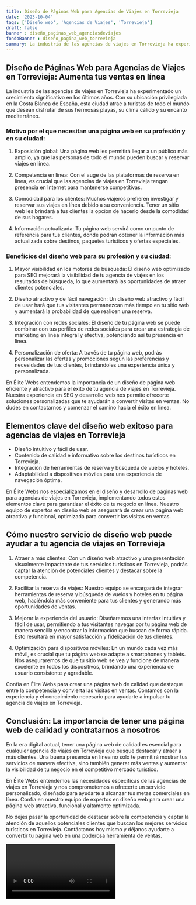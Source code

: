 ```yaml
---
title: Diseño de Páginas Web para Agencias de Viajes en Torrevieja
date: '2023-10-04'
tags: ['Diseño web', 'Agencias de Viajes', 'Torrevieja']
draft: false
banner : diseño_paginas_web_agenciasdeviajes
fondoBanner : diseño_pagina_web_torrevieja
summary: La industria de las agencias de viajes en Torrevieja ha experimentado un crecimiento significativo en los últimos años. Con su ubicación privilegiada en la Costa Blanca de España, esta ciudad atrae a turistas de todo el mundo que desean disfrutar de sus hermosas playas, su clima cálido y su encanto mediterráneo.
---
```


## Diseño de Páginas Web para Agencias de Viajes en Torrevieja: Aumenta tus ventas en línea

La industria de las agencias de viajes en Torrevieja ha experimentado un crecimiento significativo en los últimos años. Con su ubicación privilegiada en la Costa Blanca de España, esta ciudad atrae a turistas de todo el mundo que desean disfrutar de sus hermosas playas, su clima cálido y su encanto mediterráneo.

### Motivo por el que necesitan una página web en su profesión y en su ciudad:

1. Exposición global: Una página web les permitirá llegar a un público más amplio, ya que las personas de todo el mundo pueden buscar y reservar viajes en línea.

2. Competencia en línea: Con el auge de las plataformas de reserva en línea, es crucial que las agencias de viajes en Torrevieja tengan presencia en Internet para mantenerse competitivas.

3. Comodidad para los clientes: Muchos viajeros prefieren investigar y reservar sus viajes en línea debido a su conveniencia. Tener un sitio web les brindará a tus clientes la opción de hacerlo desde la comodidad de sus hogares.

4. Información actualizada: Tu página web servirá como un punto de referencia para tus clientes, donde podrán obtener la información más actualizada sobre destinos, paquetes turísticos y ofertas especiales.

### Beneficios del diseño web para su profesión y su ciudad:

1. Mayor visibilidad en los motores de búsqueda: El diseño web optimizado para SEO mejorará la visibilidad de tu agencia de viajes en los resultados de búsqueda, lo que aumentará las oportunidades de atraer clientes potenciales.

2. Diseño atractivo y de fácil navegación: Un diseño web atractivo y fácil de usar hará que tus visitantes permanezcan más tiempo en tu sitio web y aumentará la probabilidad de que realicen una reserva.

3. Integración con redes sociales: El diseño de tu página web se puede combinar con tus perfiles de redes sociales para crear una estrategia de marketing en línea integral y efectiva, potenciando así tu presencia en línea.

4. Personalización de oferta: A través de tu página web, podrás personalizar las ofertas y promociones según las preferencias y necesidades de tus clientes, brindándoles una experiencia única y personalizada.

En Élite Webs entendemos la importancia de un diseño de página web eficiente y atractivo para el éxito de tu agencia de viajes en Torrevieja. Nuestra experiencia en SEO y desarrollo web nos permite ofrecerte soluciones personalizadas que te ayudarán a convertir visitas en ventas. No dudes en contactarnos y comenzar el camino hacia el éxito en línea.

<GifSeo />

<Cta />

## Elementos clave del diseño web exitoso para agencias de viajes en Torrevieja

- Diseño intuitivo y fácil de usar.
- Contenido de calidad e informativo sobre los destinos turísticos en Torrevieja.
- Integración de herramientas de reserva y búsqueda de vuelos y hoteles.
- Adaptabilidad a dispositivos móviles para una experiencia de navegación óptima.

En Élite Webs nos especializamos en el diseño y desarrollo de páginas web para agencias de viajes en Torrevieja, implementando todos estos elementos clave para garantizar el éxito de tu negocio en línea. Nuestro equipo de expertos en diseño web se asegurará de crear una página web atractiva y funcional, optimizada para convertir las visitas en ventas.

## Cómo nuestro servicio de diseño web puede ayudar a tu agencia de viajes en Torrevieja

1. Atraer a más clientes: Con un diseño web atractivo y una presentación visualmente impactante de tus servicios turísticos en Torrevieja, podrás captar la atención de potenciales clientes y destacar sobre la competencia.

2. Facilitar la reserva de viajes: Nuestro equipo se encargará de integrar herramientas de reserva y búsqueda de vuelos y hoteles en tu página web, haciéndola más conveniente para tus clientes y generando más oportunidades de ventas.

3. Mejorar la experiencia del usuario: Diseñaremos una interfaz intuitiva y fácil de usar, permitiendo a tus visitantes navegar por tu página web de manera sencilla y encontrar la información que buscan de forma rápida. Esto resultará en mayor satisfacción y fidelización de tus clientes.

4. Optimización para dispositivos móviles: En un mundo cada vez más móvil, es crucial que tu página web se adapte a smartphones y tablets. Nos aseguraremos de que tu sitio web se vea y funcione de manera excelente en todos los dispositivos, brindando una experiencia de usuario consistente y agradable.

Confía en Élite Webs para crear una página web de calidad que destaque entre la competencia y convierta las visitas en ventas. Contamos con la experiencia y el conocimiento necesario para ayudarte a impulsar tu agencia de viajes en Torrevieja.

## Conclusión: La importancia de tener una página web de calidad y contratarnos a nosotros

En la era digital actual, tener una página web de calidad es esencial para cualquier agencia de viajes en Torrevieja que busque destacar y atraer a más clientes. Una buena presencia en línea no solo te permitirá mostrar tus servicios de manera efectiva, sino también generar más ventas y aumentar la visibilidad de tu negocio en el competitivo mercado turístico.

En Élite Webs entendemos las necesidades específicas de las agencias de viajes en Torrevieja y nos comprometemos a ofrecerte un servicio personalizado, diseñado para ayudarte a alcanzar tus metas comerciales en línea. Confía en nuestro equipo de expertos en diseño web para crear una página web atractiva, funcional y altamente optimizada.

No dejes pasar la oportunidad de destacar sobre la competencia y captar la atención de aquellos potenciales clientes que buscan los mejores servicios turísticos en Torrevieja. Contáctanos hoy mismo y déjanos ayudarte a convertir tu página web en una poderosa herramienta de ventas.

<Video />

<CtaBot job='Agencias de Viajes' city='Torrevieja'/>

<Gmaps query='Torrevieja+españa+maps' />